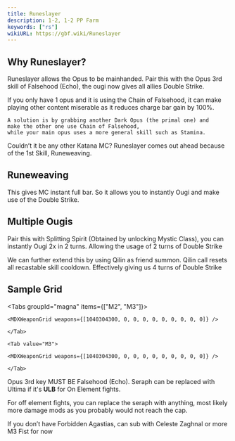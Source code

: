 ```yaml
---
title: Runeslayer
description: 1-2, 1-2 PP Farm
keywords: ["rs"]
wikiURL: https://gbf.wiki/Runeslayer
---
```


## Why Runeslayer?

Runeslayer allows the Opus to be mainhanded.
Pair this with the Opus 3rd skill of Falsehood (Echo),
the ougi now gives all allies Double Strike.

<MDXCallout title="2 Opus-es" type="tip">
	If you only have 1 opus and it is using the Chain of Falsehood, it can make
	playing other content miserable as it reduces charge bar gain by 100%.

    A solution is by grabbing another Dark Opus (the primal one) and
    make the other one use Chain of Falsehood,
    while your main opus uses a more general skill such as Stamina.

</MDXCallout>

Couldn’t it be any other Katana MC?
Runeslayer comes out ahead because of the 1st Skill, Runeweaving.

## Runeweaving

This gives MC instant full bar. So it allows you to instantly Ougi and make use of the Double Strike.

## Multiple Ougis

Pair this with Splitting Spirit (Obtained by unlocking Mystic Class),
you can instantly Ougi 2x in 2 turns. Allowing the usage of 2 turns of Double Strike

We can further extend this by using Qilin as friend summon.
Qilin call resets all recastable skill cooldown.
Effectively giving us 4 turns of Double Strike

## Sample Grid

<Tabs groupId="magna" items={["M2", "M3"]}>
	<Tab value="M2">

    <MDXWeaponGrid weapons={[1040304300, 0, 0, 0, 0, 0, 0, 0, 0, 0]} />

    </Tab>

    <Tab value="M3">

    <MDXWeaponGrid weapons={[1040304300, 0, 0, 0, 0, 0, 0, 0, 0, 0]} />

    </Tab>

</Tabs>

Opus 3rd key MUST BE Falsehood (Echo).
Seraph can be replaced with Ultima if it's **ULB** for On Element fights.

For off element fights, you can replace the seraph with anything,
most likely more damage mods as you probably would not reach the cap.

If you don’t have Forbidden Agastias, can sub with Celeste Zaghnal or more M3 Fist for now

